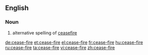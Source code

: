==English==
===Noun===
{{en-noun|sg=[[cease]]-[[fire]]}}
# alternative spelling of [[ceasefire]]

[[de:cease-fire]]
[[et:cease-fire]]
[[el:cease-fire]]
[[fr:cease-fire]]
[[hu:cease-fire]]
[[ru:cease-fire]]
[[ta:cease-fire]]
[[vi:cease-fire]]
[[zh:cease-fire]]